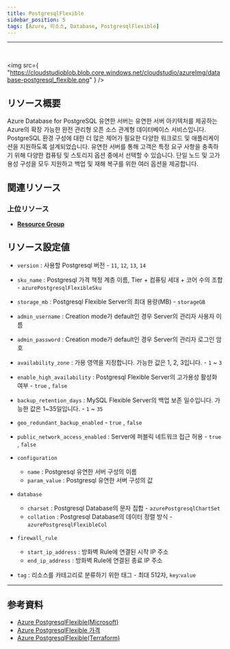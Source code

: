 ```yaml
---
title: PostgresqlFlexible
sidebar_position: 5
tags: [Azure, 리소스, Database, PostgresqlFlexible]
---
```


<hr />
<br />

<img
    src={
        "https://cloudstudioblob.blob.core.windows.net/cloudstudio/azureImg/database-postgresql_flexible.png"
    }
/>

## リソース概要

Azure Database for PostgreSQL 유연한 서버는 유연한 서버 아키텍처를 제공하는 Azure의 확장 가능한 완전 관리형 오픈 소스 관계형 데이터베이스 서비스입니다.
PostgreSQL 환경 구성에 대한 더 많은 제어가 필요한 다양한 워크로드 및 애플리케이션을 지원하도록 설계되었습니다.
유연한 서버를 통해 고객은 특정 요구 사항을 충족하기 위해 다양한 컴퓨팅 및 스토리지 옵션 중에서 선택할 수 있습니다.
단일 노드 및 고가용성 구성을 모두 지원하고 백업 및 재해 복구를 위한 여러 옵션을 제공합니다.

## 関連リソース

### 上位リソース

-   [**Resource Group**](https://docs.cstudio.app/docs/resource/azure/Base/ResourceGroup)

## リソース設定値

-   `version` : 사용할 Postgresql 버전 - `11`, `12`, `13`, `14`

-   `sku_name` : Postgresql 가격 책정 계층 이름, Tier + 컴퓨팅 세대 + 코어 수의 조합 - `azurePostgresqlFlexibleSku`

-   `storage_mb` : Postgresql Flexible Server의 최대 용량(MB) - `storageGB`

-   `admin_username` : Creation mode가 default인 경우 Server의 관리자 사용자 이름

-   `admin_password` : Creation mode가 default인 경우 Server의 관리자 로그인 암호

-   `availability_zone` : 가용 영역을 지정합니다. 가능한 값은 1, 2, 3입니다. - `1` ~ `3`

-   `enable_high_availability` : Postgresql Flexible Server의 고가용성 활성화 여부 - `true` , `false`

-   `backup_retention_days` : MySQL Flexible Server의 백업 보존 일수입니다. 가능한 값은 1~35일입니다. - `1` ~ `35`

-   `geo_redundant_backup_enabled` - `true` , `false`

-   `public_network_access_enabled` : Server에 퍼블릭 네트워크 접근 허용 - `true` , `false`

-   `configuration`

    -   `name` : Postgresql 유연한 서버 구성의 이름
    -   `param_value` : Postgresql 유연한 서버 구성의 값

-   `database`

    -   `charset` : Postgresql Database의 문자 집합 - `azurePostgresqlChartSet`
    -   `collation` : Postgresql Database의 데이터 정렬 방식 - `azurePostgresqlFlexibleCol`

-   `firewall_rule`

    -   `start_ip_address` : 방화벽 Rule에 연결된 시작 IP 주소
    -   `end_ip_address` : 방화벽 Rule에 연결된 종료 IP 주소

-   `tag` : 리소스를 카테고리로 분류하기 위한 태그 - 최대 512자, `key`:`value`

---

## 参考資料

-   [Azure PostgresqlFlexible(Microsoft)](https://learn.microsoft.com/ko-kr/azure/postgresql/flexible-server/overview)
-   [Azure PostgresqlFlexible 가격](https://azure.microsoft.com/ko-kr/pricing/details/postgresql/flexible-server/)
-   [Azure PostgresqlFlexible(Terraform)](https://registry.terraform.io/providers/hashicorp/azurerm/latest/docs/resources/postgresql_flexible_server)

